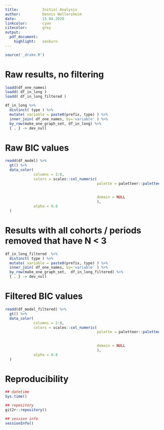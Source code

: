 ```yaml
---
title:           Initial Analysis
author:          Dennis Wollersheim
date:            15.04.2020
linkcolor:       cyan
citecolor:       grey
output:
  pdf_document:
    highlight:   zenburn
---
```


\tableofcontents

```r

source('_drake.R')


```

# Raw results, no filtering

```r

loadd(df_one_names)
loadd( df_in_long )
loadd( df_in_long_filtered )

df_in_long %>%
  distinct( type ) %>%
  mutate( variable = paste0(prefix, type) ) %>%
  inner_join( df_one_names, by='variable' ) %>%
  by_row(make_one_graph_set, df_in_long) %>%
  { . } -> dev_null

```

# Raw BIC values

```r

readd(df_model) %>%
  gt() %>%
  data_color(
             columns = 2:8,
             colors = scales::col_numeric(
                                          palette = paletteer::paletteer_d(
                                                                           palette = "ggsci::red_material"
                                                                           ) %>% as.character(),
                                          domain = NULL
                                          ),
             alpha = 0.8
  )

```


# Results with all cohorts / periods removed that have N < 3

```r

df_in_long_filtered  %>%
  distinct( type ) %>%
  mutate( variable = paste0(prefix, type) ) %>%
  inner_join( df_one_names, by='variable' ) %>%
  by_row(make_one_graph_set,  df_in_long_filtered) %>%
  { . } -> dev_null

```

# Filtered BIC values

```r
readd(df_model_filtered) %>% 
  gt() %>%
  data_color(
             columns = 2:8,
             colors = scales::col_numeric(
                                          palette = paletteer::paletteer_d(
                                                                           palette = "ggsci::red_material"
                                                                           ) %>% as.character(),
                                          domain = NULL
                                          ),
             alpha = 0.8
  )
```

# Reproducibility

```r
## datetime
Sys.time()

## repository
git2r::repository()

## session info
sessionInfo()
```






